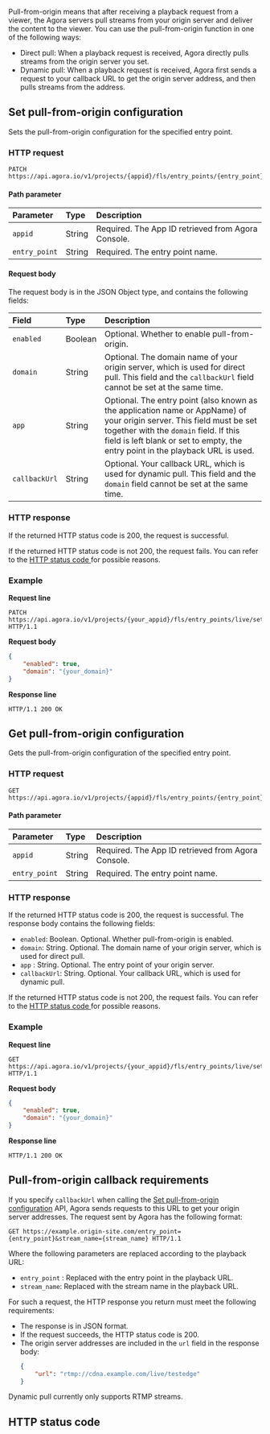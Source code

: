 
Pull-from-origin means that after receiving a playback request from a viewer, the Agora servers pull streams from your origin server and deliver the content to the viewer. You can use the pull-from-origin function in one of the following ways:

- Direct pull: When a playback request is received, Agora directly pulls streams from the origin server you set.
- Dynamic pull: When a playback request is received, Agora first sends a request to your callback URL to get the origin server address, and then pulls streams from the address.

<a name="pull"></a>
## Set pull-from-origin configuration

Sets the pull-from-origin configuration for the specified entry point.

### HTTP request

```shellscript
PATCH https://api.agora.io/v1/projects/{appid}/fls/entry_points/{entry_point}/settings/origin_site
```

#### Path parameter

| Parameter | Type | Description |
| :------------ | :----- | :----------------------------------- |
| `appid` | String | Required. The App ID retrieved from Agora Console. |
| `entry_point` | String | Required. The entry point name. |

#### Request body

The request body is in the JSON Object type, and contains the following fields:

| Field | Type | Description |
| :------------ | :------ | :----------------------------------------------------------- |
| `enabled` | Boolean | Optional. Whether to enable pull-from-origin. |
| `domain` | String | Optional. The domain name of your origin server, which is used for direct pull. This field and the `callbackUrl` field cannot be set at the same time. |
| `app` | String | Optional. The entry point (also known as the application name or AppName) of your origin server. This field must be set together with the `domain` field. If this field is left blank or set to empty, the entry point in the playback URL is used. |
| `callbackUrl` | String | Optional. Your callback URL, which is used for dynamic pull. This field and the `domain` field cannot be set at the same time. |

### HTTP response

If the returned HTTP status code is 200, the request is successful.

If the returned HTTP status code is not 200, the request fails. You can refer to the [HTTP status code ](#http-code)for possible reasons.

### Example

**Request line**

```shellscript
PATCH https://api.agora.io/v1/projects/{your_appid}/fls/entry_points/live/settings/origin_site HTTP/1.1
```

**Request body**

```json
{
    "enabled": true,
    "domain": "{your_domain}"
}
```

**Response line**

```shellscript
HTTP/1.1 200 OK
```

## Get pull-from-origin configuration

Gets the pull-from-origin configuration of the specified entry point.

### HTTP request

```shellscript
GET https://api.agora.io/v1/projects/{appid}/fls/entry_points/{entry_point}/settings/origin_site
```

#### Path parameter

| Parameter | Type | Description |
| :------------ | :----- | :----------------------------------- |
| `appid` | String | Required. The App ID retrieved from Agora Console. |
| `entry_point` | String | Required. The entry point name. |

### HTTP response

If the returned HTTP status code is 200, the request is successful. The response body contains the following fields:

- `enabled`: Boolean. Optional. Whether pull-from-origin is enabled.
- `domain`: String. Optional. The domain name of your origin server, which is used for direct pull.
- `app` : String. Optional. The entry point of your origin server.
- `callbackUrl`: String. Optional. Your callback URL, which is used for dynamic pull.

If the returned HTTP status code is not 200, the request fails. You can refer to the [HTTP status code ](#http-code)for possible reasons.

### Example

**Request line**

```shellscript
GET https://api.agora.io/v1/projects/{your_appid}/fls/entry_points/live/settings/origin_site HTTP/1.1
```

**Request body**

```json
{
    "enabled": true,
    "domain": "{your_domain}"
}
```

**Response line**

```shellscript
HTTP/1.1 200 OK
```

<a name="callback"></a>
## Pull-from-origin callback requirements
If you specify `callbackUrl` when calling the [Set pull-from-origin configuration](#pull) API, Agora sends requests to this URL to get your origin server addresses. The request sent by Agora has the following format:

```shellscript
GET https://example.origin-site.com/entry_point={entry_point}&stream_name={stream_name} HTTP/1.1
```

Where the following parameters are replaced according to the playback URL:
- `entry_point` : Replaced with the entry point in the playback URL.
- `stream_name`: Replaced with the stream name in the playback URL.

For such a request, the HTTP response you return must meet the following requirements:

- The response is in JSON format.
- If the request succeeds, the HTTP status code is 200.
- The origin server addresses are included in the `url` field in the response body:
   ```json
   {
       "url": "rtmp://cdna.example.com/live/testedge"
   }
   ```

<div class="alert note">Dynamic pull currently only supports RTMP streams.</div>

<a name="http-code"></a>
## HTTP status code
<StatusCode />